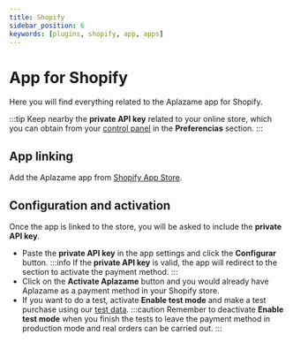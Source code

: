 ```yaml
---
title: Shopify
sidebar_position: 6
keywords: [plugins, shopify, app, apps]
---
```

# App for Shopify
Here you will find everything related to the Aplazame app for Shopify.

:::tip
  Keep nearby the **private API key** related to your online store, which you can obtain from your [control panel](https://vendors.aplazame.com/) in the **Preferencias** section.
:::

## App linking
Add the Aplazame app from [Shopify App Store](https://apps.shopify.com/aplazame-public-app?locale=es).

## Configuration and activation
Once the app is linked to the store, you will be asked to include the **private API key**.
- Paste the **private API key** in the app settings and click the **Configurar** button.
:::info
  If the **private API key** is valid, the app will redirect to the section to activate the payment method.
:::
- Click on the **Activate Aplazame** button and you would already have Aplazame as a payment method in your Shopify store.
- If you want to do a test, activate **Enable test mode** and make a test purchase using our [test data](../../api/test-environment/test-data/).
:::caution
  Remember to deactivate **Enable test mode** when you finish the tests to leave the payment method in production mode and real orders can be carried out.
:::
